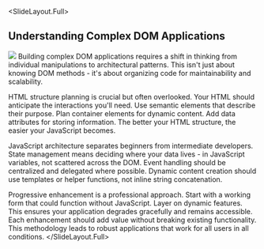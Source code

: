 
<SlideLayout.Full>
## Understanding Complex DOM Applications

<Image height="calc(100% - 10rem)" src="https://ctp-presentation-media.s3.us-east-2.amazonaws.com/Array+Processing+Pattern+-+visual+selection+(6).svg" />
<Notes>
Building complex DOM applications requires a shift in thinking from individual manipulations to architectural patterns. This isn't just about knowing DOM methods - it's about organizing code for maintainability and scalability.

HTML structure planning is crucial but often overlooked. Your HTML should anticipate the interactions you'll need. Use semantic elements that describe their purpose. Plan container elements for dynamic content. Add data attributes for storing information. The better your HTML structure, the easier your JavaScript becomes.

JavaScript architecture separates beginners from intermediate developers. State management means deciding where your data lives - in JavaScript variables, not scattered across the DOM. Event handling should be centralized and delegated where possible. Dynamic content creation should use templates or helper functions, not inline string concatenation.

Progressive enhancement is a professional approach. Start with a working form that could function without JavaScript. Layer on dynamic features. This ensures your application degrades gracefully and remains accessible. Each enhancement should add value without breaking existing functionality. This methodology leads to robust applications that work for all users in all conditions.
</Notes>
</SlideLayout.Full>